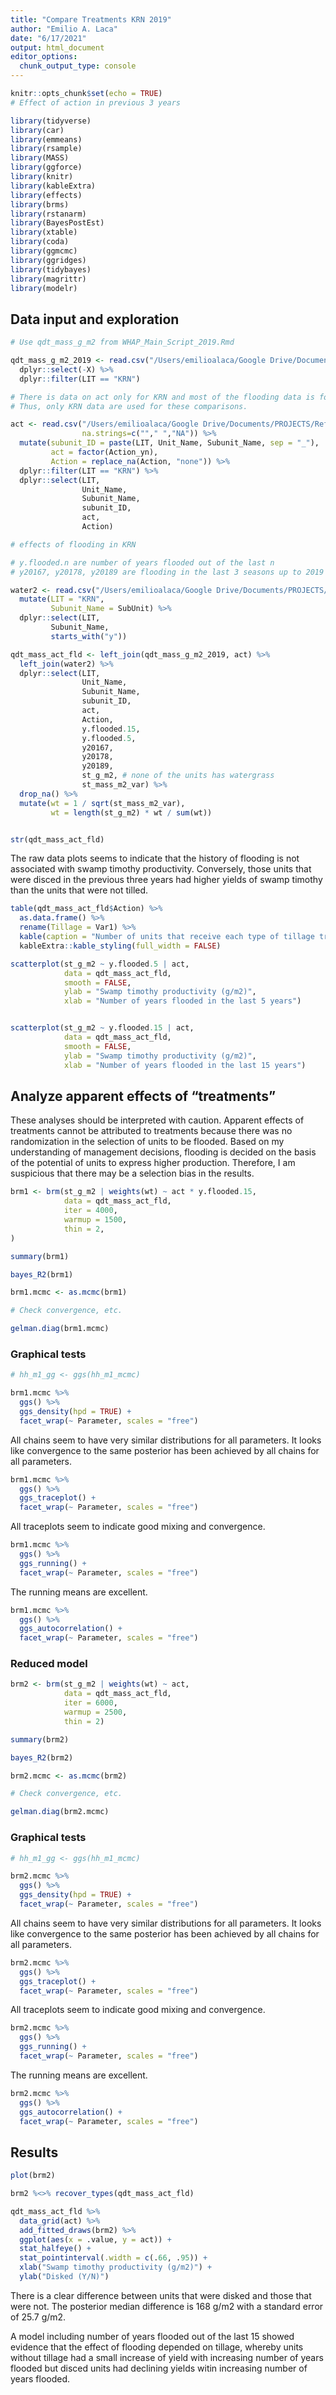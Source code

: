 ```yaml
---
title: "Compare Treatments KRN 2019"
author: "Emilio A. Laca"
date: "6/17/2021"
output: html_document
editor_options: 
  chunk_output_type: console
---
```


```r
knitr::opts_chunk$set(echo = TRUE)
# Effect of action in previous 3 years

library(tidyverse)
library(car)
library(emmeans)
library(rsample)
library(MASS)
library(ggforce)
library(knitr)
library(kableExtra)
library(effects)
library(brms)
library(rstanarm)
library(BayesPostEst)
library(xtable)
library(coda)
library(ggmcmc)
library(ggridges)
library(tidybayes)
library(magrittr)
library(modelr)

```

## Data input and exploration
```r
# Use qdt_mass_g_m2 from WHAP_Main_Script_2019.Rmd

qdt_mass_g_m2_2019 <- read.csv("/Users/emilioalaca/Google Drive/Documents/PROJECTS/RefugesIMKaylene/WaterbirdHabitat2017/WHAPDataAnalysis_git/WHAPDataAnalysis/qdt_mass_g_m2_2019.txt") %>%
  dplyr::select(-X) %>%
  dplyr::filter(LIT == "KRN")

# There is data on act only for KRN and most of the flooding data is for KRN.
# Thus, only KRN data are used for these comparisons.

act <- read.csv("/Users/emilioalaca/Google Drive/Documents/PROJECTS/RefugesIMKaylene/WaterbirdHabitat2017/WHAPDataAnalysis_git/WHAPDataAnalysis/WHAP2019_PP_20201002_MUs_KRN_Actions_v2.csv",
                na.strings=c(""," ","NA")) %>%
  mutate(subunit_ID = paste(LIT, Unit_Name, Subunit_Name, sep = "_"),
         act = factor(Action_yn),
         Action = replace_na(Action, "none")) %>%
  dplyr::filter(LIT == "KRN") %>%
  dplyr::select(LIT,
                Unit_Name,
                Subunit_Name,
                subunit_ID,
                act,
                Action)

# effects of flooding in KRN

# y.flooded.n are number of years flooded out of the last n
# y20167, y20178, y20189 are flooding in the last 3 seasons up to 2019

water2 <- read.csv("/Users/emilioalaca/Google Drive/Documents/PROJECTS/RefugesIMKaylene/WaterbirdHabitat2017/WHAPDataAnalysis_git/WHAPDataAnalysis/Kern_Flooding_Schedule.csv") %>%
  mutate(LIT = "KRN",
         Subunit_Name = SubUnit) %>%
  dplyr::select(LIT,
         Subunit_Name,
         starts_with("y"))

qdt_mass_act_fld <- left_join(qdt_mass_g_m2_2019, act) %>%
  left_join(water2) %>%
  dplyr::select(LIT,
                Unit_Name,
                Subunit_Name,
                subunit_ID,
                act,
                Action,
                y.flooded.15,
                y.flooded.5,
                y20167,
                y20178,
                y20189,
                st_g_m2, # none of the units has watergrass
                st_mass_m2_var) %>%
  drop_na() %>%
  mutate(wt = 1 / sqrt(st_mass_m2_var),
         wt = length(st_g_m2) * wt / sum(wt))


str(qdt_mass_act_fld)

```

The raw data plots seems to indicate that the history of flooding is not associated with swamp timothy productivity. Conversely, those units that were disced in the previous three years had higher yields of swamp timothy than the units that were not tilled. 

```r

table(qdt_mass_act_fld$Action) %>%
  as.data.frame() %>%
  rename(Tillage = Var1) %>%
  kable(caption = "Number of units that receive each type of tillage treatment in Kern prior to the 2019 season.") %>%
  kableExtra::kable_styling(full_width = FALSE)

scatterplot(st_g_m2 ~ y.flooded.5 | act,
            data = qdt_mass_act_fld,
            smooth = FALSE,
            ylab = "Swamp timothy productivity (g/m2)",
            xlab = "Number of years flooded in the last 5 years")


scatterplot(st_g_m2 ~ y.flooded.15 | act,
            data = qdt_mass_act_fld,
            smooth = FALSE,
            ylab = "Swamp timothy productivity (g/m2)",
            xlab = "Number of years flooded in the last 15 years")

```

## Analyze **apparent** effects of "treatments"


These analyses should be interpreted with caution. Apparent effects of treatments cannot be attributed to treatments because there was no randomization in the selection of units to be flooded. Based on my understanding of management decisions, flooding is decided on the basis of the potential of units to express higher production. Therefore, I am suspicious that there may be a selection bias in the results.


```r

brm1 <- brm(st_g_m2 | weights(wt) ~ act * y.flooded.15,
            data = qdt_mass_act_fld,
            iter = 4000,
            warmup = 1500,
            thin = 2,
)

summary(brm1)

bayes_R2(brm1)

brm1.mcmc <- as.mcmc(brm1)

# Check convergence, etc.

gelman.diag(brm1.mcmc)

```

### Graphical tests

```r

# hh_m1_gg <- ggs(hh_m1_mcmc)

brm1.mcmc %>%
  ggs() %>%
  ggs_density(hpd = TRUE) +
  facet_wrap(~ Parameter, scales = "free")


```

All chains seem to have very similar distributions for all parameters. It looks like convergence to the same posterior has been achieved by all chains for all parameters.

```r

brm1.mcmc %>%
  ggs() %>%
  ggs_traceplot() +
  facet_wrap(~ Parameter, scales = "free")

```

All traceplots seem to indicate good mixing and convergence.

```r

brm1.mcmc %>%
  ggs() %>%
  ggs_running() +
  facet_wrap(~ Parameter, scales = "free")

```

The running means are excellent.

```r

brm1.mcmc %>%
  ggs() %>%
  ggs_autocorrelation() +
  facet_wrap(~ Parameter, scales = "free")

```


### Reduced model

```r

brm2 <- brm(st_g_m2 | weights(wt) ~ act,
            data = qdt_mass_act_fld,
            iter = 6000,
            warmup = 2500,
            thin = 2)

summary(brm2)

bayes_R2(brm2)

brm2.mcmc <- as.mcmc(brm2)

# Check convergence, etc.

gelman.diag(brm2.mcmc)

```

### Graphical tests

```r

# hh_m1_gg <- ggs(hh_m1_mcmc)

brm2.mcmc %>%
  ggs() %>%
  ggs_density(hpd = TRUE) +
  facet_wrap(~ Parameter, scales = "free")


```

All chains seem to have very similar distributions for all parameters. It looks like convergence to the same posterior has been achieved by all chains for all parameters.

```r

brm2.mcmc %>%
  ggs() %>%
  ggs_traceplot() +
  facet_wrap(~ Parameter, scales = "free")

```

All traceplots seem to indicate good mixing and convergence.

```r

brm2.mcmc %>%
  ggs() %>%
  ggs_running() +
  facet_wrap(~ Parameter, scales = "free")

```

The running means are excellent.

```r

brm2.mcmc %>%
  ggs() %>%
  ggs_autocorrelation() +
  facet_wrap(~ Parameter, scales = "free")

```


## Results

```r

plot(brm2)

brm2 %<>% recover_types(qdt_mass_act_fld)

qdt_mass_act_fld %>%
  data_grid(act) %>%
  add_fitted_draws(brm2) %>%
  ggplot(aes(x = .value, y = act)) +
  stat_halfeye() +
  stat_pointinterval(.width = c(.66, .95)) +
  xlab("Swamp timothy productivity (g/m2)") +
  ylab("Disked (Y/N)")


```


There is a clear difference between units that were disked and those that were not. The posterior median difference is 168 g/m2 with a standard error of 25.7 g/m2.

A model including number of years flooded out of the last 15 showed evidence that the effect of flooding depended on tillage, whereby units without tillage had a small increase of yield with increasing number of years flooded but disced units had declining yields witin increasing number of years flooded.






